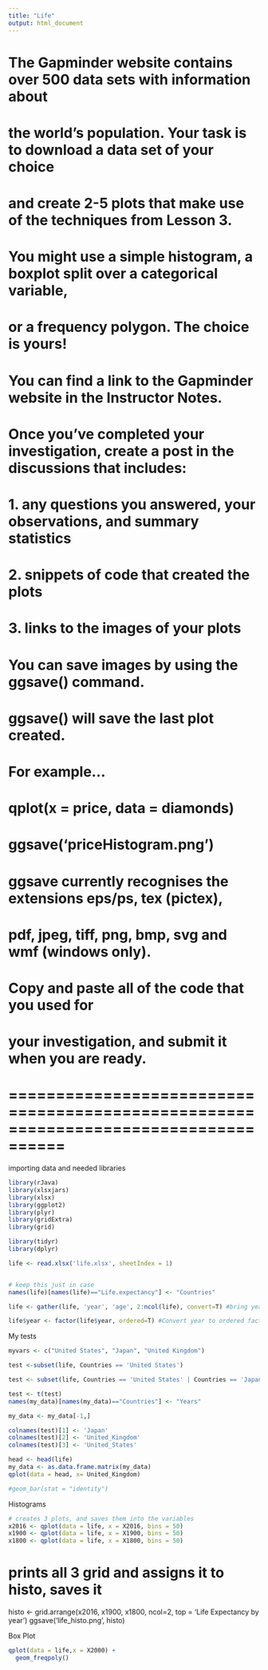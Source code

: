 ```yaml
---
title: "Life"
output: html_document
---
```

# The Gapminder website contains over 500 data sets with information about
# the world's population. Your task is to download a data set of your choice
# and create 2-5 plots that make use of the techniques from Lesson 3.

# You might use a simple histogram, a boxplot split over a categorical variable,
# or a frequency polygon. The choice is yours!

# You can find a link to the Gapminder website in the Instructor Notes.

# Once you've completed your investigation, create a post in the discussions that includes:
#       1. any questions you answered, your observations, and summary statistics
#       2. snippets of code that created the plots
#       3. links to the images of your plots

# You can save images by using the ggsave() command.
# ggsave() will save the last plot created.
# For example...
#                  qplot(x = price, data = diamonds)
#                  ggsave('priceHistogram.png')

# ggsave currently recognises the extensions eps/ps, tex (pictex),
# pdf, jpeg, tiff, png, bmp, svg and wmf (windows only).

# Copy and paste all of the code that you used for
# your investigation, and submit it when you are ready.
# ====================================================================================

importing data and needed libraries
```r
library(rJava)
library(xlsxjars)
library(xlsx)
library(ggplot2)
library(plyr)
library(gridExtra)
library(grid)

library(tidyr)
library(dplyr)

life <- read.xlsx('life.xlsx', sheetIndex = 1)


# keep this just in case
names(life)[names(life)=="Life.expectancy"] <- "Countries"

life <- gather(life, 'year', 'age', 2:ncol(life), convert=T) #bring years down into rows with 'year' and 'age' columns

life$year <- factor(life$year, ordered=T) #Convert year to ordered factor


```
My tests
```r
myvars <- c("United States", "Japan", "United Kingdom")

test <-subset(life, Countries == 'United States')

test <- subset(life, Countries == 'United States' | Countries == 'Japan' | Countries == 'United Kingdom')

test <- t(test)
names(my_data)[names(my_data)=="Countries"] <- "Years"

my_data <- my_data[-1,]

colnames(test)[1] <- 'Japan'
colnames(test)[2] <- 'United_Kingdom'
colnames(test)[3] <- 'United_States'

head <- head(life)
my_data <- as.data.frame.matrix(my_data)
qplot(data = head, x= United_Kingdom)  

#geom_bar(stat = "identity")

```

Histograms
```r
# creates 3 plots, and saves them into the variables
x2016 <- qplot(data = life, x = X2016, bins = 50)
x1900 <- qplot(data = life, x = X1900, bins = 50)
x1800 <- qplot(data = life, x = X1800, bins = 50) 
```

# prints all 3 grid and assigns it to histo, saves it 
histo <- grid.arrange(x2016, x1900, x1800, ncol=2, top = 'Life Expectancy by year')
ggsave('life_histo.png', histo)


Box Plot
```r
qplot(data = life,x = X2000) +
  geom_freqpoly()
```

